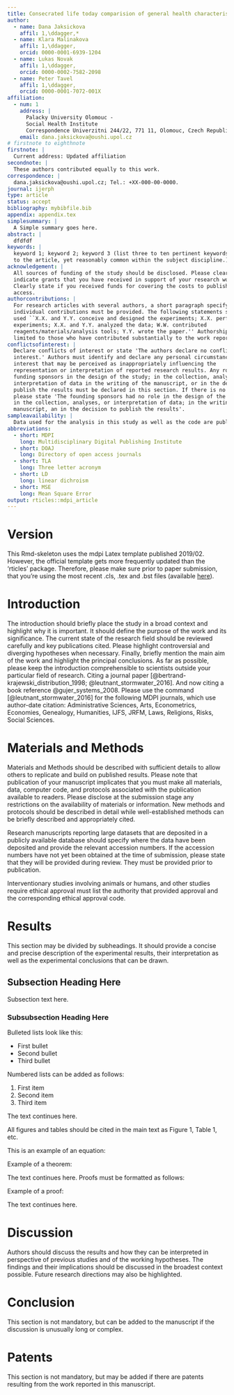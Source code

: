 ```yaml
---
title: Consecrated life today comparision of general health characteristics between non clerial and clerial samples 
author:
  - name: Dana Jaksickova
    affil: 1,\ddagger,*
  - name: Klara Malinakova
    affil: 1,\ddagger,
    orcid: 0000-0001-6939-1204
  - name: Lukas Novak
    affil: 1,\ddagger,
    orcid: 0000-0002-7582-2098
  - name: Peter Tavel
    affil: 1,\ddagger,
    orcid: 0000-0001-7072-001X
affiliation:
  - num: 1
    address: |
      Palacky University Olomouc - 
      Social Health Institute
      Correspondence Univerzitni 244/22, 771 11, Olomouc, Czech Republic
    email: dana.jaksickova@oushi.upol.cz
# firstnote to eighthnote
firstnote: |
  Current address: Updated affiliation
secondnote: |
  These authors contributed equally to this work.
correspondence: |
  dana.jaksickova@oushi.upol.cz; Tel.: +XX-000-00-0000.
journal: ijerph
type: article
status: accept
bibliography: mybibfile.bib
appendix: appendix.tex
simplesummary: |
  A Simple summary goes here.
abstract: |
  dfdfdf
keywords: |
  keyword 1; keyword 2; keyword 3 (list three to ten pertinent keywords specific 
  to the article, yet reasonably common within the subject discipline.).
acknowledgement: |
  All sources of funding of the study should be disclosed. Please clearly 
  indicate grants that you have received in support of your research work. 
  Clearly state if you received funds for covering the costs to publish in open 
  access.
authorcontributions: |
  For research articles with several authors, a short paragraph specifying their 
  individual contributions must be provided. The following statements should be 
  used ``X.X. and Y.Y. conceive and designed the experiments; X.X. performed the 
  experiments; X.X. and Y.Y. analyzed the data; W.W. contributed 
  reagents/materials/analysis tools; Y.Y. wrote the paper.'' Authorship must be
  limited to those who have contributed substantially to the work reported.
conflictsofinterest: |
  Declare conflicts of interest or state 'The authors declare no conflict of 
  interest.' Authors must identify and declare any personal circumstances or
  interest that may be perceived as inappropriately influencing the
  representation or interpretation of reported research results. Any role of the
  funding sponsors in the design of the study; in the collection, analyses or 
  interpretation of data in the writing of the manuscript, or in the decision to 
  publish the results must be declared in this section. If there is no role, 
  please state 'The founding sponsors had no role in the design of the study; 
  in the collection, analyses, or interpretation of data; in the writing of the 
  manuscript, an in the decision to publish the results'.
sampleavailability: |
  Data used for the analysis in this study as well as the code are publically avalible nad can be found on the Open Scienfe Network webside (https://osf.io/ad6b3/).
abbreviations:
  - short: MDPI
    long: Multidisciplinary Digital Publishing Institute
  - short: DOAJ
    long: Directory of open access journals
  - short: TLA
    long: Three letter acronym
  - short: LD 
    long: linear dichroism
  - short: MSE
    long: Mean Square Error
output: rticles::mdpi_article
---
```


# Version

This Rmd-skeleton uses the mdpi Latex template published 2019/02. 
However, the official template gets more frequently updated than the 'rticles'
package. Therefore, please make sure prior to paper submission, that you're 
using the most recent .cls, .tex and .bst files 
(available [here](http://www.mdpi.com/authors/latex)).

# Introduction

The introduction should briefly place the study in a broad context and highlight why it is important. It should define the purpose of the work and its significance. The current state of the research field should be reviewed carefully and key publications cited. Please highlight controversial and diverging hypotheses when necessary. Finally, briefly mention the main aim of the work and highlight the principal conclusions. As far as possible, please keep the introduction comprehensible to scientists outside your particular field of research. Citing a journal paper [@bertrand-krajewski_distribution_1998; @leutnant_stormwater_2016]. And now citing a book reference @gujer_systems_2008. Please use the command [@leutnant_stormwater_2016] for the following MDPI journals, which use author-date citation: Administrative Sciences, Arts, Econometrics, Economies, Genealogy, Humanities, IJFS, JRFM, Laws, Religions, Risks, Social Sciences.


# Materials and Methods

Materials and Methods should be described with sufficient details to allow others to replicate and build on published results. Please note that publication of your manuscript implicates that you must make all materials, data, computer code, and protocols associated with the publication available to readers. Please disclose at the submission stage any restrictions on the availability of materials or information. New methods and protocols should be described in detail while well-established methods can be briefly described and appropriately cited.

Research manuscripts reporting large datasets that are deposited in a publicly available database should specify where the data have been deposited and provide the relevant accession numbers. If the accession numbers have not yet been obtained at the time of submission, please state that they will be provided during review. They must be provided prior to publication.

Interventionary studies involving animals or humans, and other studies require ethical approval must list the authority that provided approval and the corresponding ethical approval code.

# Results

This section may be divided by subheadings. It should provide a concise and precise description of the experimental results, their interpretation as well as the experimental conclusions that can be drawn.

## Subsection Heading Here

Subsection text here.

### Subsubsection Heading Here

Bulleted lists look like this:

* First bullet
* Second bullet
* Third bullet

Numbered lists can be added as follows:

1. First item
2. Second item
3. Third item

The text continues here.

All figures and tables should be cited in the main text as Figure 1, Table 1, etc.

\begin{figure}[H]
\centering
\includegraphics[width=3 cm]{logo-mdpi}
\caption{This is a figure, Schemes follow the same formatting. If there are multiple panels, they should be listed as: (\textbf{a}) Description of what is contained in the first panel. (\textbf{b}) Description of what is contained in the second panel. Figures should be placed in the main text near to the first time they are cited. A caption on a single line should be centered.}
\end{figure}


\begin{table}[H]
\caption{This is a table caption. Tables should be placed in the main text near to the first time they are cited.}
\centering
%% \tablesize{} %% You can specify the fontsize here, e.g.  \tablesize{\footnotesize}. If commented out \small will be used.
\begin{tabular}{ccc}
\toprule
\textbf{Title 1}	& \textbf{Title 2}	& \textbf{Title 3}\\
\midrule
entry 1		& data			& data\\
entry 2		& data			& data\\
\bottomrule
\end{tabular}
\end{table}

This is an example of an equation:

\begin{equation}
\mathbb{S}
\end{equation}
<!-- If the documentclass option "submit" is chosen, please insert a blank line before and after any math environment (equation and eqnarray environments). This ensures correct linenumbering. The blank line should be removed when the documentclass option is changed to "accept" because the text following an equation should not be a new paragraph. -->

<!-- Please punctuate equations as regular text. Theorem-type environments (including propositions, lemmas, corollaries etc.) can be formatted as follows: -->
Example of a theorem:
\begin{Theorem}
Example text of a theorem.
\end{Theorem}

The text continues here. Proofs must be formatted as follows:

Example of a proof:
\begin{proof}[Proof of Theorem 1]
Text of the proof. Note that the phrase `of Theorem 1' is optional if it is clear which theorem is being referred to.
\end{proof}
The text continues here.

# Discussion

Authors should discuss the results and how they can be interpreted in perspective of previous studies and of the working hypotheses. The findings and their implications should be discussed in the broadest context possible. Future research directions may also be highlighted.

# Conclusion

This section is not mandatory, but can be added to the manuscript if the discussion is unusually long or complex.

# Patents

This section is not mandatory, but may be added if there are patents resulting from the work reported in this manuscript.
